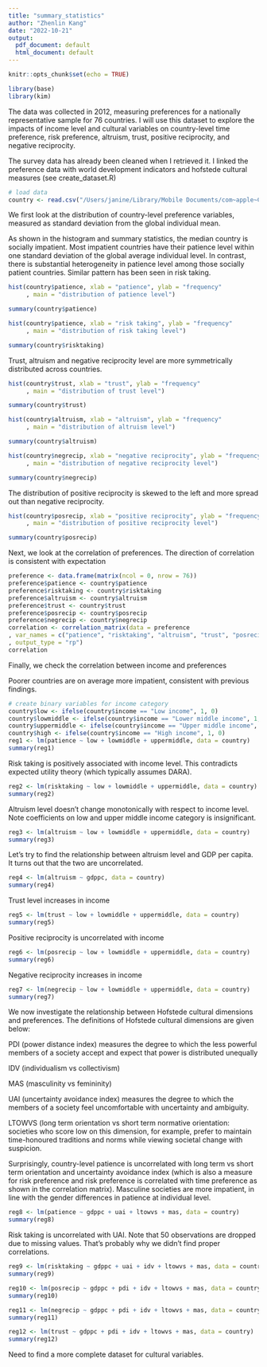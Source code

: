 ```yaml
---
title: "summary_statistics"
author: "Zhenlin Kang"
date: "2022-10-21"
output:
  pdf_document: default
  html_document: default
---
```


```r
knitr::opts_chunk$set(echo = TRUE)
```

```r
library(base)
library(kim)
```

The data was collected in 2012, measuring preferences for a nationally representative sample for 76 countries. I will use this dataset to explore the impacts of income level and cultural variables on country-level time preference, risk preference, altruism, trust, positive reciprocity, and negative reciprocity.

The survey data has already been cleaned when I retrieved it. I linked the preference data with world development indicators and hofstede cultural measures (see create_dataset.R)

```r
# load data
country <- read.csv("/Users/janine/Library/Mobile Documents/com~apple~CloudDocs/Documents/SS224/Zhenlin_Kang_a2_ss224_2022/data/input/country_econ_culture.csv")
```

We first look at the distribution of country-level preference variables, measured as standard deviation from the global individual mean.

As shown in the histogram and summary statistics, the median country is socially impatient. Most impatient countries have their patience level within one standard deviation of the global average individual level. In contrast, there is substantial heterogeneity in patience level among those socially patient countries. Similar pattern has been seen in risk taking.

```r
hist(country$patience, xlab = "patience", ylab = "frequency"
     , main = "distribution of patience level")
```

```r
summary(country$patience)
```

```r
hist(country$patience, xlab = "risk taking", ylab = "frequency"
     , main = "distribution of risk taking level")
```

```r
summary(country$risktaking)
```

Trust, altruism and negative reciprocity level are more symmetrically distributed across countries.

```r
hist(country$trust, xlab = "trust", ylab = "frequency"
     , main = "distribution of trust level")
```

```r
summary(country$trust)
```

```r
hist(country$altruism, xlab = "altruism", ylab = "frequency"
     , main = "distribution of altruism level")
```

```r
summary(country$altruism)
```

```r
hist(country$negrecip, xlab = "negative reciprocity", ylab = "frequency"
     , main = "distribution of negative reciprocity level")
```

```r
summary(country$negrecip)
```

The distribution of positive reciprocity is skewed to the left and more spread out than negative reciprocity.

```r
hist(country$posrecip, xlab = "positive reciprocity", ylab = "frequency"
     , main = "distribution of positive reciprocity level")
```

```r
summary(country$posrecip)
```

Next, we look at the correlation of preferences. The direction of correlation is consistent with expectation

```r
preference <- data.frame(matrix(ncol = 0, nrow = 76))
preference$patience <- country$patience
preference$risktaking <- country$risktaking
preference$altruism <- country$altruism
preference$trust <- country$trust
preference$posrecip <- country$posrecip
preference$negrecip <- country$negrecip
correlation <- correlation_matrix(data = preference
, var_names = c("patience", "risktaking", "altruism", "trust", "posrecip", "negrecip")
, output_type = "rp")
correlation
```

Finally, we check the correlation between income and preferences

Poorer countries are on average more impatient, consistent with previous findings.

```r
# create binary variables for income category
country$low <- ifelse(country$income == "Low income", 1, 0)
country$lowmiddle <- ifelse(country$income == "Lower middle income", 1, 0)
country$uppermiddle <- ifelse(country$income == "Upper middle income", 1, 0)
country$high <- ifelse(country$income == "High income", 1, 0)
reg1 <- lm(patience ~ low + lowmiddle + uppermiddle, data = country)
summary(reg1)
```

Risk taking is positively associated with income level. This contradicts expected utility theory (which typically assumes DARA).

```r
reg2 <- lm(risktaking ~ low + lowmiddle + uppermiddle, data = country)
summary(reg2)
```

Altruism level doesn't change monotonically with respect to income level. Note coefficients on low and upper middle income category is insignificant.

```r
reg3 <- lm(altruism ~ low + lowmiddle + uppermiddle, data = country)
summary(reg3)
```

Let's try to find the relationship between altruism level and GDP per capita. It turns out that the two are uncorrelated.

```r
reg4 <- lm(altruism ~ gdppc, data = country)
summary(reg4)
```

Trust level increases in income

```r
reg5 <- lm(trust ~ low + lowmiddle + uppermiddle, data = country)
summary(reg5)
```

Positive reciprocity is uncorrelated with income

```r
reg6 <- lm(posrecip ~ low + lowmiddle + uppermiddle, data = country)
summary(reg6)
```

Negative reciprocity increases in income

```r
reg7 <- lm(negrecip ~ low + lowmiddle + uppermiddle, data = country)
summary(reg7)
```

We now investigate the relationship between Hofstede cultural dimensions and preferences. The definitions of Hofstede cultural dimensions are given below:

PDI (power distance index) measures the degree to which the less powerful members of a society accept and expect that power is distributed unequally

IDV (individualism vs collectivism)

MAS (masculinity vs femininity)

UAI (uncertainty avoidance index) measures the degree to which the members of a society feel uncomfortable with uncertainty and ambiguity.

LTOWVS (long term orientation vs short term normative orientation: societies who score low on this dimension, for example, prefer to maintain time-honoured traditions and norms while viewing societal change with suspicion.

Surprisingly, country-level patience is uncorrelated with long term vs short term orientation and uncertainty avoidance index (which is also a measure for risk preference and risk preference is correlated with time preference as shown in the correlation matrix). Masculine societies are more impatient, in line with the gender differences in patience at individual level.

```r
reg8 <- lm(patience ~ gdppc + uai + ltowvs + mas, data = country)
summary(reg8)
```

Risk taking is uncorrelated with UAI. Note that 50 observations are dropped due to missing values. That's probably why we didn't find proper correlations.

```r
reg9 <- lm(risktaking ~ gdppc + uai + idv + ltowvs + mas, data = country)
summary(reg9)
```

```r
reg10 <- lm(posrecip ~ gdppc + pdi + idv + ltowvs + mas, data = country)
summary(reg10)
```

```r
reg11 <- lm(negrecip ~ gdppc + pdi + idv + ltowvs + mas, data = country)
summary(reg11)
```

```r
reg12 <- lm(trust ~ gdppc + pdi + idv + ltowvs + mas, data = country)
summary(reg12)
```

Need to find a more complete dataset for cultural variables.
